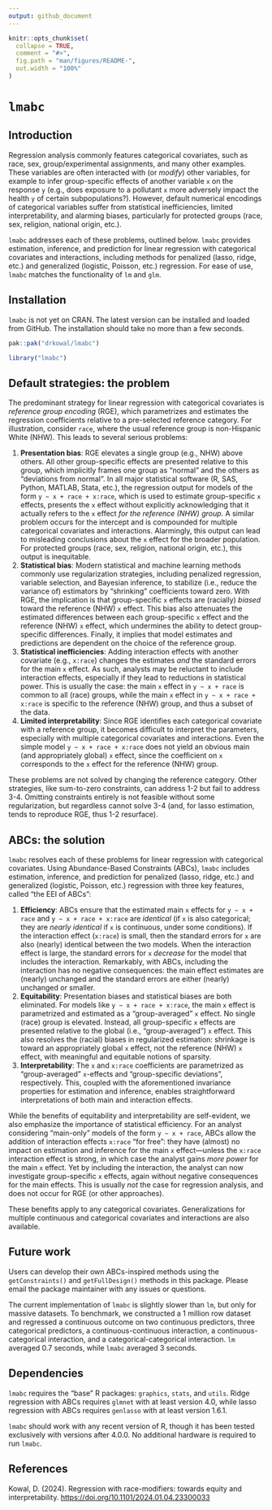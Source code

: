 ```yaml
---
output: github_document
---
```


<!-- README.md is generated from README.Rmd. Please edit that file -->

```r
knitr::opts_chunk$set(
  collapse = TRUE,
  comment = "#>",
  fig.path = "man/figures/README-",
  out.width = "100%"
)
```

# `lmabc`

## Introduction

Regression analysis commonly features categorical covariates, such as race, sex, group/experimental assignments, and many other examples. These variables are often interacted with (or *modify*) other variables, for example to infer group-specific effects of another variable `x` on the response `y` (e.g., does exposure to a pollutant `x` more adversely impact the health `y` of certain subpopulations?). However, default numerical encodings of categorical variables suffer from statistical inefficiencies, limited interpretability, and alarming biases, particularly for protected groups (race, sex, religion, national origin, etc.). 

`lmabc` addresses each of these problems, outlined below. `lmabc` provides estimation, inference, and prediction for linear regression with categorical covariates and interactions, including methods for penalized (lasso, ridge, etc.) and generalized (logistic, Poisson, etc.) regression. For ease of use, `lmabc` matches the functionality of `lm` and `glm`. 

## Installation

`lmabc` is not yet on CRAN. The latest version can be installed and loaded from GitHub. The installation should take no more than a few seconds.

```r
pak::pak("drkowal/lmabc")

library("lmabc")
```

## Default strategies: the problem

The predominant strategy for linear regression with categorical covariates is *reference group encoding* (RGE), which parametrizes and estimates the regression coefficients relative to a pre-selected reference category. For illustration, consider `race`, where the usual reference group is non-Hispanic White (NHW). This leads to several serious problems:

1. **Presentation bias**: RGE elevates a single group (e.g., NHW) above others. All other group-specific effects are presented relative to this group, which implicitly frames one group as "normal" and the others as "deviations from normal". In all major statistical software (R, SAS, Python,  MATLAB, Stata, etc.), the regression output for models of the form `y ~ x + race + x:race`, which is used to estimate group-specific `x` effects, presents the `x` effect without explicitly acknowledging that it actually refers to the `x` effect *for the reference (NHW) group*. A similar problem occurs for the intercept and is compounded for multiple categorical covariates and interactions. Alarmingly, this output can lead to misleading conclusions about the `x` effect for the broader population. For protected groups (race, sex, religion, national origin, etc.), this output is inequitable. 
1. **Statistical bias**: Modern statistical and machine learning methods commonly use regularization strategies, including penalized regression, variable selection, and Bayesian inference, to stabilize (i.e., reduce the variance of) estimators by "shrinking" coefficients toward zero. With RGE, the implication is that group-specific `x` effects are (racially) *biased* toward the reference (NHW) `x` effect. This bias also attenuates the estimated differences between each group-specific `x` effect and the reference (NHW) `x` effect, which undermines the ability to detect group-specific differences. Finally, it implies that model estimates and predictions are dependent on the choice of the reference group. 
1. **Statistical inefficiencies**: Adding interaction effects with another covariate (e.g., `x:race`) changes the estimates *and* the standard errors for the main `x` effect. As such, analysts may be reluctant to include interaction effects, especially if they lead to reductions in statistical power. This is usually the case: the main `x` effect in `y ~ x + race` is common to all (race) groups, while the main `x` effect in `y ~ x + race + x:race` is specific to the reference (NHW) group, and thus a subset of the data. 
1. **Limited interpretability**: Since RGE identifies each categorical covariate with a reference group, it becomes difficult to interpret the parameters, especially with multiple categorical covariates and interactions. Even the simple model `y ~ x + race + x:race` does not yield an obvious main (and appropriately global) `x` effect, since the coefficient on `x` corresponds to the `x` effect for the reference (NHW) group. 

These problems are not solved by changing the reference category. Other strategies, like sum-to-zero constraints, can address 1-2 but fail to address 3-4. Omitting constraints entirely is not feasible without some regularization, but regardless cannot solve 3-4 (and, for lasso estimation, tends to reproduce RGE, thus 1-2 resurface).  

## ABCs: the solution

`lmabc` resolves each of these problems for linear regression with categorical covariates. Using Abundance-Based Constraints (ABCs), `lmabc` includes estimation, inference, and prediction for penalized (lasso, ridge, etc.) and generalized (logistic, Poisson, etc.) regression with three key features, called "the EEI of ABCs": 

1. **Efficiency**: ABCs ensure that the estimated main `x` effects for `y ~ x + race` and `y ~ x + race + x:race` are *identical* (if `x` is also categorical; they are *nearly identical* if `x` is continuous, under some conditions). If the interaction effect (`x:race`) is small, then the standard errors for `x` are also (nearly) identical between the two models. When the interaction effect is large, the standard errors for `x` *decrease* for the model that includes the interaction. Remarkably, with ABCs, including the interaction has no negative consequences: the main effect estimates are (nearly) unchanged and the standard errors are either (nearly) unchanged or smaller. 
1. **Equitability**: Presentation biases and statistical biases are both eliminated. For models like `y ~ x + race + x:race`, the main `x` effect is parametrized and estimated as a "group-averaged" `x` effect. No single (race) group is elevated. Instead, all group-specific `x` effects are presented relative to the global (i.e., "group-averaged") `x` effect. This also resolves the (racial) biases in regularized estimation: shrinkage is toward an appropriately global `x` effect, not the reference (NHW) `x` effect, with meaningful and equitable notions of sparsity. 
1. **Interpretability**: The `x` and `x:race` coefficients are parametrized as "group-averaged" `x`-effects and "group-specific deviations", respectively. This, coupled with the aforementioned invariance properties for estimation and inference, enables straightforward interpretations of both main and interaction effects.

While the benefits of equitability and interpretability are self-evident, we also emphasize the importance of statistical efficiency. For an analyst considering "main-only" models of the form `y ~ x + race`, ABCs allow the addition of interaction effects `x:race` "for free": they have (almost) no impact on estimation and inference for the main `x` effect---unless the `x:race` interaction effect is strong, in which case the analyst gains *more power* for the main `x` effect. Yet by including the interaction, the analyst can now investigate group-specific `x` effects, again without negative consequences for the main effects. This is usually *not* the case for regression analysis, and does not occur for RGE (or other approaches).  

These benefits apply to any categorical covariates. Generalizations for multiple continuous and categorical covariates and interactions are also available.

## Future work

Users can develop their own ABCs-inspired methods using the `getConstraints()` and `getFullDesign()` methods in this package. Please email the package maintainer with any issues or questions.

The current implementation of `lmabc` is slightly slower than `lm`, but only for massive datasets. To benchmark, we constructed a 1 million row dataset and regressed a continuous outcome on two continuous predictors, three categorical predictors, a continuous-continuous interaction, a continuous-categorical interaction, and a categorical-categorical interaction. `lm` averaged 0.7 seconds, while `lmabc` averaged 3 seconds.

## Dependencies

`lmabc` requires the "base" R packages: `graphics`, `stats`, and `utils`. Ridge regression with ABCs requires `glmnet` with at least version 4.0, while lasso regression with ABCs requires `genlasso` with at least version 1.6.1.

`lmabc` should work with any recent version of R, though it has been tested exclusively with versions after 4.0.0. No additional hardware is required to run `lmabc`.

## References

Kowal, D. (2024). Regression with race-modifiers: towards equity and interpretability. <https://doi.org/10.1101/2024.01.04.23300033>


